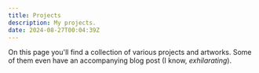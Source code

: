 ```yaml
---
title: Projects
description: My projects.
date: 2024-08-27T00:04:39Z
---
```


On this page you'll find a collection of various projects and artworks. Some of them even have an accompanying blog post (I know, *exhilarating*).
